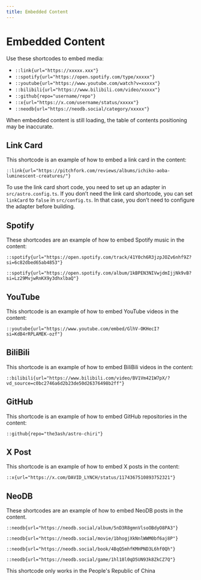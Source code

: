 ```yaml
---
title: Embedded Content
---
```


# Embedded Content


Use these shortcodes to embed media:

- `::link{url="https://xxxxx.xxx"}`
- `::spotify{url="https://open.spotify.com/type/xxxxx"}`
- `::youtube{url="https://www.youtube.com/watch?v=xxxxx"}`
- `::bilibili{url="https://www.bilibili.com/video/xxxxx"}`
- `::github{repo="username/repo"}`
- `::x{url="https://x.com/username/status/xxxxx"}`
- `::neodb{url="https://neodb.social/category/xxxxx"}`

<Callout type="info">

When embedded content is still loading, the table of contents positioning may be inaccurate.

  </Callout>

## Link Card

This shortcode is an example of how to embed a link card in the content:

```
::link{url="https://pitchfork.com/reviews/albums/ichiko-aoba-luminescent-creatures/"}
```

<Callout type="info">

To use the link card short code, you need to set up an adapter in `src/astro.config.ts`. If you don’t need the link card shortcode, you can set `linkCard` to `false` in `src/config.ts`. In that case, you don’t need to configure the adapter before building.

  </Callout>

## Spotify

These shortcodes are an example of how to embed Spotify music in the content:

```
::spotify{url="https://open.spotify.com/track/41Y0ch6R3jzpJOZv6nhf9Z?si=6c82dbed65ab4853"}

::spotify{url="https://open.spotify.com/album/1kBPEN3NIVwjdmIjjNk9vB?si=Lz29MvjwRnKX9y3dhxlbaQ"}
```
## YouTube

This shortcode is an example of how to embed YouTube videos in the content:

```
::youtube{url="https://www.youtube.com/embed/GlhV-OKHecI?si=KdB4rRPLAMEK-ozf"}
```
## BiliBili

This shortcode is an example of how to embed BiliBili videos in the content:

```
::bilibili{url="https://www.bilibili.com/video/BV1Vm421W7pX/?vd_source=c0bc2746a6d2b23de50d26376498b2ff"}
```
## GitHub

This shortcode is an example of how to embed GitHub repositories in the content:

```
::github{repo="the3ash/astro-chiri"}
```
## X Post

This shortcode is an example of how to embed X posts in the content:

```
::x{url="https://x.com/DAVID_LYNCH/status/1174367510893752321"}
```
## NeoDB

These shortcodes are an example of how to embed NeoDB posts in the content.

```
::neodb{url="https://neodb.social/album/5nD3R8gmnVlsoOBdyO8PA3"}

::neodb{url="https://neodb.social/movie/1bhogjXkNnlWWM0bf6aj8P"}

::neodb{url="https://neodb.social/book/4BqQ5mhfKMHPND3L6hf0Qh"}

::neodb{url="https://neodb.social/game/1hl18l0qD5UN93k8ZkCZ7Q"}
```

<Callout type="info">

This shortcode only works in the People's Republic of China

  </Callout>